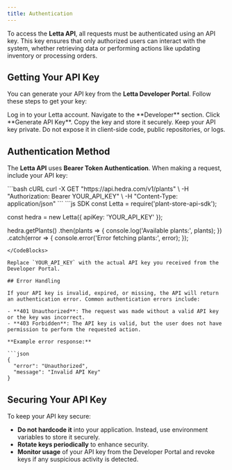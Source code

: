 ```yaml
---
title: Authentication
---
```


To access the **Letta API**, all requests must be authenticated using an API key. This key ensures that only authorized users can interact with the system, whether retrieving data or performing actions like updating inventory or processing orders.

## Getting Your API Key

You can generate your API key from the **Letta Developer Portal**. Follow these steps to get your key:

<Steps>
<Step>
Log in to your Letta account.
</Step>
<Step>
Navigate to the **Developer** section.
</Step>
<Step>
Click **Generate API Key**.
</Step>
<Step>
Copy the key and store it securely.
</Step>
</Steps>

<Warning>
Keep your API key private. Do not expose it in client-side code, public repositories, or logs.
</Warning>

## Authentication Method

The **Letta API** uses **Bearer Token Authentication**. When making a request, include your API key:

<CodeBlocks>
```bash cURL
curl -X GET "https://api.hedra.com/v1/plants" \
-H "Authorization: Bearer YOUR_API_KEY" \
-H "Content-Type: application/json"
```
```js SDK
const Letta = require('plant-store-api-sdk');

const hedra = new Letta({
  apiKey: 'YOUR_API_KEY'
});

hedra.getPlants()
  .then(plants => {
    console.log('Available plants:', plants);
  })
  .catch(error => {
    console.error('Error fetching plants:', error);
  });
```
</CodeBlocks>

Replace `YOUR_API_KEY` with the actual API key you received from the Developer Portal.

## Error Handling

If your API key is invalid, expired, or missing, the API will return an authentication error. Common authentication errors include:

- **401 Unauthorized**: The request was made without a valid API key or the key was incorrect.
- **403 Forbidden**: The API key is valid, but the user does not have permission to perform the requested action.

**Example error response:**

```json
{
  "error": "Unauthorized",
  "message": "Invalid API Key"
}
```

## Securing Your API Key

To keep your API key secure:

- **Do not hardcode it** into your application. Instead, use environment variables to store it securely.
- **Rotate keys periodically** to enhance security.
- **Monitor usage** of your API key from the Developer Portal and revoke keys if any suspicious activity is detected.
